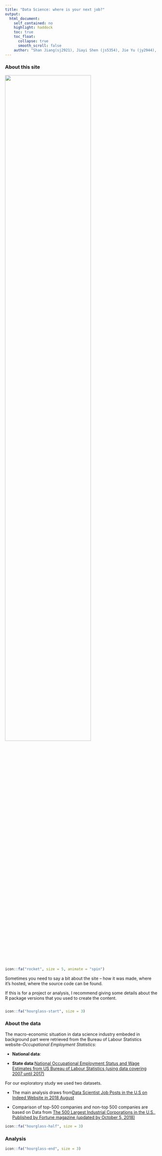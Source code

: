 ```yaml
---
title: "Data Science: where is your next job?"
output: 
  html_document:
    self_contained: no
    highlight: haddock
    toc: true
    toc_float:
      collapse: true
      smooth_scroll: false
    author: "Shan Jiang(sj2921), Jiayi Shen (js5354), Jie Yu (jy2944), Eleanor Zhang (zz2602), Guojing Wu (gw2383)"
---
```


### About this site

<img src="images/image.jpg" style="width:75%">

```r
icon::fa("rocket", size = 5, animate = "spin")
```

Sometimes you need to say a bit about the site -- how it was made, where it's hosted, where the source code can be found. 

If this is for a project or analysis, I recommend giving some details about the R package versions that you used to create the content.

```r

```


```r
icon::fa("hourglass-start", size = 3)
```

### About the data

The macro-economic situation in data science industry embeded in background part were retrieved from the Bureau of Labour Statistics website-*Occupational Employment Statistics*:

* **National data**:

* **State data**:[National Occupational Employment Status and Wage Estimates from US Bureau of Labour Statistics (using data covering 2007 until 2017)](https://www.bls.gov/oes/tables.htm)


For our exploratory study we used two datasets. 

* The main analysis draws from[Data Scientist Job Posts in the U.S on Indeed Website in 2018 August](https://www.kaggle.com/sl6149/data-scientist-job-market-in-the-us#alldata.csv)

* Comparison of top-500 companies and non-top 500 companies are based on Data from [The 500 Largest Industrial Corporations in the U.S., Published by Fortune  magazine (updated by October 5, 2018)](https://catalog.data.gov/dataset/fortune-500-corporate-headquarters)


```r
icon::fa("hourglass-half", size = 3)
```

### Analysis


```r
icon::fa("hourglass-end", size = 3)
```
